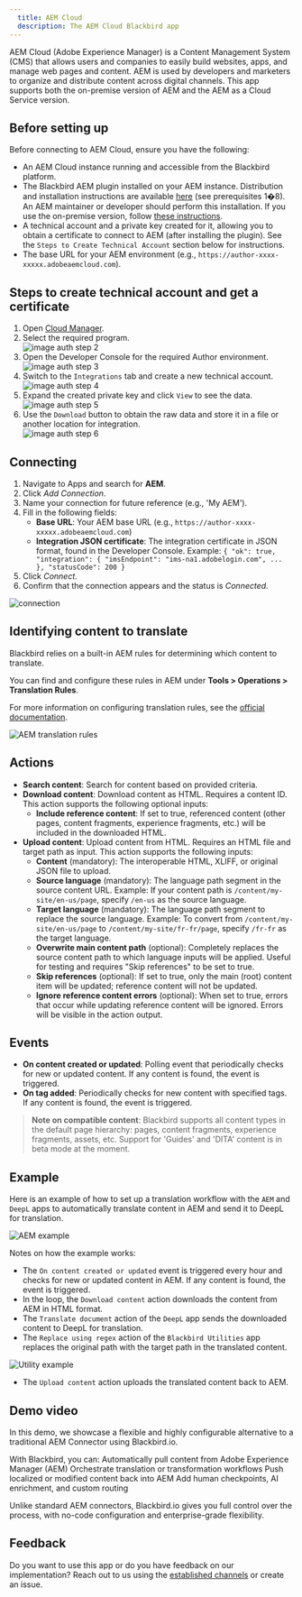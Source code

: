 ```yaml
---
  title: AEM Cloud
  description: The AEM Cloud Blackbird app
---
```


<LinkCard title="View on Github" target="_blank" href="https://github.com/bb-io/AdobeExperienceManager" icon="github" />

AEM Cloud (Adobe Experience Manager) is a Content Management System (CMS) that allows users and companies to easily build websites, apps, and manage web pages and content. AEM is used by developers and marketers to organize and distribute content across digital channels. This app supports both the on-premise version of AEM and the AEM as a Cloud Service version.

## Before setting up

Before connecting to AEM Cloud, ensure you have the following:

- An AEM Cloud instance running and accessible from the Blackbird platform.
- The Blackbird AEM plugin installed on your AEM instance. Distribution and installation instructions are available [here](https://github.com/bb-io/AEM) (see prerequisites 1�8). An AEM maintainer or developer should perform this installation. If you use the on-premise version, follow [these instructions](https://github.com/bb-io/AEM/blob/main-aem-on-prem/README.md).
- A technical account and a private key created for it, allowing you to obtain a certificate to connect to AEM (after installing the plugin). See the `Steps to Create Technical Account` section below for instructions.
- The base URL for your AEM environment (e.g., `https://author-xxxx-xxxxx.adobeaemcloud.com`).

## Steps to create technical account and get a certificate

1. Open [Cloud Manager](https://experience.adobe.com/cloud-manager/landing.html).
2. Select the required program.  
   ![image auth step 2](https://raw.githubusercontent.com/bb-io/AdobeExperienceManager/main/docs/images/auth_step_2.png)
3. Open the Developer Console for the required Author environment.  
   ![image auth step 3](https://raw.githubusercontent.com/bb-io/AdobeExperienceManager/main/docs/images/auth_step_3.png)
4. Switch to the `Integrations` tab and create a new technical account.  
   ![image auth step 4](https://raw.githubusercontent.com/bb-io/AdobeExperienceManager/main/docs/images/auth_step_4.png)
5. Expand the created private key and click `View` to see the data.  
   ![image auth step 5](https://raw.githubusercontent.com/bb-io/AdobeExperienceManager/main/docs/images/auth_step_5.png)
6. Use the `Download` button to obtain the raw data and store it in a file or another location for integration.  
   ![image auth step 6](https://raw.githubusercontent.com/bb-io/AdobeExperienceManager/main/docs/images/auth_step_6.png)

## Connecting

1. Navigate to Apps and search for **AEM**.
2. Click _Add Connection_.
3. Name your connection for future reference (e.g., 'My AEM').
4. Fill in the following fields:
   - **Base URL**: Your AEM base URL (e.g., `https://author-xxxx-xxxxx.adobeaemcloud.com`)
   - **Integration JSON certificate**: The integration certificate in JSON format, found in the Developer Console. Example: `{ "ok": true, "integration": { "imsEndpoint": "ims-na1.adobelogin.com", ... }, "statusCode": 200 }`
5. Click _Connect_.
6. Confirm that the connection appears and the status is _Connected_.

![connection](https://raw.githubusercontent.com/bb-io/AdobeExperienceManager/main/docs/images/connection.png)

## Identifying content to translate

Blackbird relies on a built-in AEM rules for determining which content to translate.

You can find and configure these rules in AEM under **Tools > Operations > Translation Rules**.

For more information on configuring translation rules, see the [official documentation](https://experienceleague.adobe.com/en/docs/experience-manager-cloud-service/content/sites/administering/reusing-content/translation/rules).

![AEM translation rules](https://raw.githubusercontent.com/bb-io/AdobeExperienceManager/main/docs/images/aem_translation_rules.png)

## Actions

- **Search content**: Search for content based on provided criteria.
- **Download content**: Download content as HTML. Requires a content ID. This action supports the following optional inputs:
   - **Include reference content**: If set to true, referenced content (other pages, content fragments, experience fragments, etc.) will be included in the downloaded HTML.
- **Upload content**: Upload content from HTML. Requires an HTML file and target path as input. This action supports the following inputs:
   - **Content** (mandatory): The interoperable HTML, XLIFF, or original JSON file to upload.
   - **Source language** (mandatory): The language path segment in the source content URL. Example: If your content path is `/content/my-site/en-us/page`, specify `/en-us` as the source language.
   - **Target language** (mandatory): The language path segment to replace the source language. Example: To convert from `/content/my-site/en-us/page` to `/content/my-site/fr-fr/page`, specify `/fr-fr` as the target language.
   - **Overwrite main content path** (optional): Completely replaces the source content path to which language inputs will be applied. Useful for testing and requires "Skip references" to be set to true.
   - **Skip references** (optional): If set to true, only the main (root) content item will be updated; reference content will not be updated.
   - **Ignore reference content errors** (optional): When set to true, errors that occur while updating reference content will be ignored. Errors will be visible in the action output.

## Events

- **On content created or updated**: Polling event that periodically checks for new or updated content. If any content is found, the event is triggered.
- **On tag added**: Periodically checks for new content with specified tags. If any content is found, the event is triggered.

> **Note on compatible content**: Blackbird supports all content types in the default page hierarchy: pages, content fragments, experience fragments, assets, etc. Support for 'Guides' and 'DITA' content is in beta mode at the moment.

## Example

Here is an example of how to set up a translation workflow with the `AEM` and `DeepL` apps to automatically translate content in AEM and send it to DeepL for translation.

![AEM example](https://raw.githubusercontent.com/bb-io/AdobeExperienceManager/main/docs/images/aem_example.png)

Notes on how the example works:
- The `On content created or updated` event is triggered every hour and checks for new or updated content in AEM. If any content is found, the event is triggered.
- In the loop, the `Download content` action downloads the content from AEM in HTML format.
- The `Translate document` action of the `DeepL` app sends the downloaded content to DeepL for translation.
- The `Replace using regex` action of the `Blackbird Utilities` app replaces the original path with the target path in the translated content.

![Utility example](https://raw.githubusercontent.com/bb-io/AdobeExperienceManager/main/docs/images/utility_example.png)

- The `Upload content` action uploads the translated content back to AEM.

## Demo video

In this demo, we showcase a flexible and highly configurable alternative to a traditional AEM Connector using Blackbird.io.

With Blackbird, you can:
Automatically pull content from Adobe Experience Manager (AEM)
Orchestrate translation or transformation workflows
Push localized or modified content back into AEM
Add human checkpoints, AI enrichment, and custom routing

Unlike standard AEM connectors, Blackbird.io gives you full control over the process, with no-code configuration and enterprise-grade flexibility.


<YouTube id="https://youtu.be/aOInlw5ADGo" />

## Feedback

Do you want to use this app or do you have feedback on our implementation? Reach out to us using the [established channels](https://www.blackbird.io/) or create an issue.

